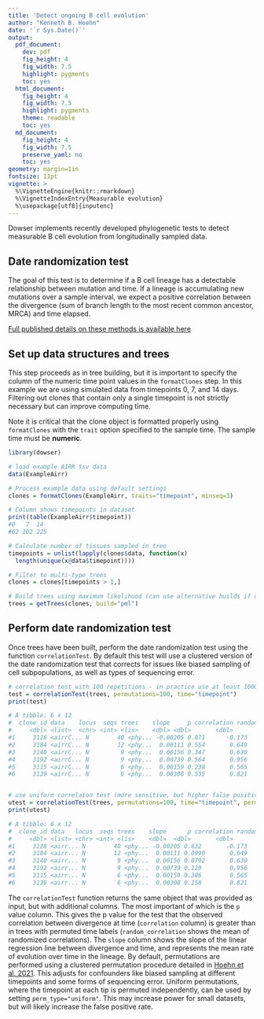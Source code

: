 ```yaml
---
title: 'Detect ongoing B cell evolution'
author: "Kenneth B. Hoehn"
date: '`r Sys.Date()`'
output:
  pdf_document:
    dev: pdf
    fig_height: 4
    fig_width: 7.5
    highlight: pygments
    toc: yes
  html_document:
    fig_height: 4
    fig_width: 7.5
    highlight: pygments
    theme: readable
    toc: yes
  md_document:
    fig_height: 4
    fig_width: 7.5
    preserve_yaml: no
    toc: yes
geometry: margin=1in
fontsize: 11pt
vignette: >
  %\VignetteEngine{knitr::rmarkdown}
  %\VignetteIndexEntry{Measurable evolution}
  %\usepackage[utf8]{inputenc}
---
```


Dowser implements recently developed phylogenetic tests to detect measurable B cell evolution from longitudinally sampled data.

## Date randomization test

The goal of this test is to determine if a B cell lineage has a detectable relationship between mutation and time. If a lineage is accumulating new mutations over a sample interval, we expect a positive correlation between the divergence (sum of branch length to the most recent common ancestor, MRCA) and time elapsed. 

[Full published details on these methods is available here](https://elifesciences.org/articles/70873)

## Set up data structures and trees

This step proceeds as in tree building, but it is important to specify the column of the numeric time point values in the `formatClones` step. In this example we are using simulated data from timepoints 0, 7, and 14 days. Filtering out clones that contain only a single timepoint is not strictly necessary but can improve computing time.

Note it is critical that the clone object is formatted properly using `formatClones` with the `trait` option specified to the sample time. The sample time must be **numeric**.

```r
library(dowser)

# load example AIRR tsv data
data(ExampleAirr)

# Process example data using default settings
clones = formatClones(ExampleAirr, traits="timepoint", minseq=3)

# Column shows timepoints in dataset
print(table(ExampleAirr$timepoint))
#0   7  14 
#62 102 225 

# Calculate number of tissues sampled in tree
timepoints = unlist(lapply(clones$data, function(x)
  length(unique(x@data$timepoint))))

# Filter to multi-type trees
clones = clones[timepoints > 1,]

# Build trees using maximum likelihood (can use alternative builds if desired)
trees = getTrees(clones, build="pml")

```

## Perform date randomization test

Once trees have been built, perform the date randomization test using the function `correlationTest`. By default this test will use a clustered version of the date randomization test that corrects for issues like biased sampling of cell subpopulations, as well as types of sequencing error.


```r

# correlation test with 100 repetitions - in practice use at least 1000
test = correlationTest(trees, permutations=100, time="timepoint")
print(test)

# A tibble: 6 x 12
#  clone_id data    locus  seqs trees    slope     p correlation random_correlat...
#     <dbl> <list>  <chr> <int> <lis>    <dbl> <dbl>       <dbl>            <dbl>
#1     3128 <airrC... N        40 <phy... -0.00205 0.871      -0.173         -0.00953
#2     3184 <airrC... N        12 <phy...  0.00111 0.554       0.649          0.0649 
#3     3140 <airrC... N         9 <phy...  0.00156 0.347       0.630         -0.0278 
#4     3192 <airrC... N         9 <phy...  0.00739 0.564       0.956          0.115  
#5     3115 <airrC... N         6 <phy...  0.00159 0.238       0.565          0.0131 
#6     3139 <airrC... N         6 <phy...  0.00308 0.535       0.821          0.0492 


# use uniform correlaion test (more sensitive, but higher false positive rate)
utest = correlationTest(trees, permutations=100, time="timepoint", perm_type="uniform")
print(utest)

# A tibble: 6 x 12
#  clone_id data   locus  seqs trees    slope      p correlation random_correlat...
#     <dbl> <list> <chr> <int> <lis>    <dbl>  <dbl>       <dbl>            <dbl>
#1     3128 <airr... N        40 <phy... -0.00205 0.832       -0.173         -0.0146 
#2     3184 <airr... N        12 <phy...  0.00111 0.0990       0.649          0.0138 
#3     3140 <airr... N         9 <phy...  0.00156 0.0792       0.630         -0.00741
#4     3192 <airr... N         9 <phy...  0.00739 0.129        0.956          0.00818
#5     3115 <airr... N         6 <phy...  0.00159 0.386        0.565          0.0719 
#6     3139 <airr... N         6 <phy...  0.00308 0.158        0.821         -0.00600


```

The `correlationTest` function returns the same object that was provided as input, but with additional columns. The most important of which is the `p` value column. This gives the p value for the test that the observed correlation between divergence at time (`correlation` column) is greater than in trees with permuted time labels (`random_correlation` shows the mean of randomized correlations). The `slope` column shows the slope of the linear regression line between divergence and time, and represents the mean rate of evolution over time in the lineage. By default, permutations are performed using a clustered permutation procedure detailed in [Hoehn et al. 2021](https://elifesciences.org/articles/70873). This adjusts for confounders like biased sampling at different timepoints and some forms of sequencing error. Uniform permutations, where the timepoint at each tip is permuted independently, can be used by setting `perm_type="uniform"`. This may increase power for small datasets, but will likely increase the false positive rate.
